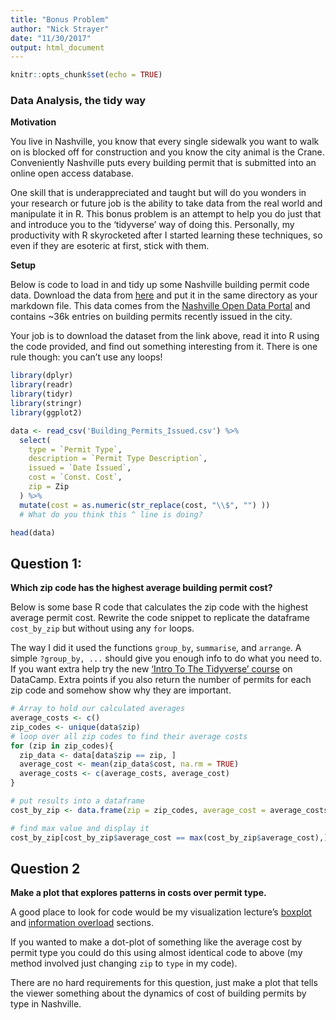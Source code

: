 ```yaml
---
title: "Bonus Problem"
author: "Nick Strayer"
date: "11/30/2017"
output: html_document
---
```


```r
knitr::opts_chunk$set(echo = TRUE)
```

### Data Analysis, the tidy way

__Motivation__

You live in Nashville, you know that every single sidewalk you want to walk on is blocked off for construction and you know the city animal is the Crane. Conveniently Nashville puts every building permit that is submitted into an online open access database. 

One skill that is underappreciated and taught but will do you wonders in your research or future job is the ability to take data from the real world and manipulate it in R. This bonus problem is an attempt to help you do just that and introduce you to the 'tidyverse' way of doing this. Personally, my productivity with R skyrocketed after I started learning these techniques, so even if they are esoteric at first, stick with them. 


__Setup__

Below is code to load in and tidy up some Nashville building permit code data. Download the data from [here](https://data.nashville.gov/api/views/3h5w-q8b7/rows.csv?accessType=DOWNLOAD) and put it in the same directory as your markdown file. This data comes from the [Nashville Open Data Portal](https://data.nashville.gov/) and contains ~36k entries on building permits recently issued in the city. 

Your job is to download the dataset from the link above, read it into R using the code provided, and find out something interesting from it. There is one rule though: you can't use any loops! 

```r
library(dplyr)
library(readr)
library(tidyr)
library(stringr)
library(ggplot2)

data <- read_csv('Building_Permits_Issued.csv') %>% 
  select(
    type = `Permit Type`,
    description = `Permit Type Description`,
    issued = `Date Issued`,
    cost = `Const. Cost`,
    zip = Zip
  ) %>% 
  mutate(cost = as.numeric(str_replace(cost, "\\$", "") ))
  # What do you think this ^ line is doing?

head(data)
```

## Question 1:
__Which zip code has the highest average building permit cost?__ 

Below is some base R code that calculates the zip code with the highest average permit cost. Rewrite the code snippet to replicate the dataframe `cost_by_zip` but without using any `for` loops. 

The way I did it used the functions `group_by`, `summarise`, and `arrange`. A simple `?group_by, ...` should give you enough info to do what you need to. If you want extra help try the new ['Intro To The Tidyverse' course](https://www.datacamp.com/courses/introduction-to-the-tidyverse) on DataCamp. Extra points if you also return the number of permits for each zip code and somehow show why they are important. 

```r
# Array to hold our calculated averages
average_costs <- c()
zip_codes <- unique(data$zip)
# loop over all zip codes to find their average costs
for (zip in zip_codes){
  zip_data <- data[data$zip == zip, ]
  average_cost <- mean(zip_data$cost, na.rm = TRUE)
  average_costs <- c(average_costs, average_cost)
}

# put results into a dataframe
cost_by_zip <- data.frame(zip = zip_codes, average_cost = average_costs)

# find max value and display it
cost_by_zip[cost_by_zip$average_cost == max(cost_by_zip$average_cost),]
```

## Question 2

__Make a plot that explores patterns in costs over permit type.__

A good place to look for code would be my visualization lecture's [boxplot](http://nickstrayer.me/visualization_in_r/#box-plots) and [information overload](http://nickstrayer.me/visualization_in_r/#information-overload) sections.

If you wanted to make a dot-plot of something like the average cost by permit type you could do this using almost identical code to above (my method involved just changing `zip` to `type` in my code). 

There are no hard requirements for this question, just make a plot that tells the viewer something about the dynamics of cost of building permits by type in Nashville. 


